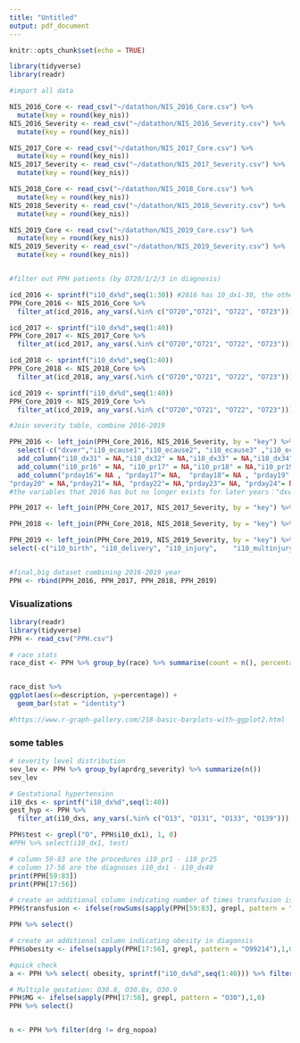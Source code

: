 ```yaml
---
title: "Untitled"
output: pdf_document
---
```


```r
knitr::opts_chunk$set(echo = TRUE)
```

```r
library(tidyverse)
library(readr)

#import all data

NIS_2016_Core <- read_csv("~/datathon/NIS_2016_Core.csv") %>%
  mutate(key = round(key_nis))
NIS_2016_Severity <- read_csv("~/datathon/NIS_2016_Severity.csv") %>%
  mutate(key = round(key_nis))

NIS_2017_Core <- read_csv("~/datathon/NIS_2017_Core.csv") %>%
  mutate(key = round(key_nis))
NIS_2017_Severity <- read_csv("~/datathon/NIS_2017_Severity.csv") %>%
  mutate(key = round(key_nis))

NIS_2018_Core <- read_csv("~/datathon/NIS_2018_Core.csv") %>%
  mutate(key = round(key_nis))
NIS_2018_Severity <- read_csv("~/datathon/NIS_2018_Severity.csv") %>%
  mutate(key = round(key_nis))

NIS_2019_Core <- read_csv("~/datathon/NIS_2019_Core.csv") %>%
  mutate(key = round(key_nis))
NIS_2019_Severity <- read_csv("~/datathon/NIS_2019_Severity.csv") %>%
  mutate(key = round(key_nis))


#filter out PPH patients (by O720/1/2/3 in diagnosis)

icd_2016 <- sprintf("i10_dx%d",seq(1:30)) #2016 has 10_dx1-30, the other three year has 1-40
PPH_Core_2016 <- NIS_2016_Core %>% 
  filter_at(icd_2016, any_vars(.%in% c("O720","O721", "O722", "O723"))) #26588 patients diagonsed with PPH in 2016

icd_2017 <- sprintf("i10_dx%d",seq(1:40)) 
PPH_Core_2017 <- NIS_2017_Core %>% 
  filter_at(icd_2017, any_vars(.%in% c("O720","O721", "O722", "O723"))) #28375 patients diagonsed with PPH in 2017

icd_2018 <- sprintf("i10_dx%d",seq(1:40))
PPH_Core_2018 <- NIS_2018_Core %>% 
  filter_at(icd_2018, any_vars(.%in% c("O720","O721", "O722", "O723"))) #30204 patients diagonsed with PPH in 2018

icd_2019 <- sprintf("i10_dx%d",seq(1:40)) 
PPH_Core_2019 <- NIS_2019_Core %>% 
  filter_at(icd_2019, any_vars(.%in% c("O720","O721", "O722", "O723"))) #32416 patients diagonsed with PPH in 2019

#Join severity table, combine 2016-2019

PPH_2016 <- left_join(PPH_Core_2016, NIS_2016_Severity, by = "key") %>%     select(-c("key_nis.x","hosp_nis.y")) %>% 
  select(-c("dxver","i10_ecause1","i10_ecause2", "i10_ecause3" ,"i10_ecause4" ,"i10_necause","prver")) %>% 
  add_column("i10_dx31" = NA,"i10_dx32" = NA,"i10_dx33" = NA,"i10_dx34"= NA, "i10_dx35"= NA,"i10_dx36"= NA,"i10_dx37"= NA, "i10_dx38"= NA,"i10_dx39"= NA,"i10_dx40"= NA, .after = "i10_dx30") %>%
  add_column("i10_pr16" = NA, "i10_pr17" = NA,"i10_pr18" = NA,"i10_pr19"= NA,"i10_pr20"= NA,"i10_pr21"= NA,"i10_pr22"= NA,"i10_pr23"= NA, "i10_pr24"= NA,"i10_pr25"= NA, .after = "i10_pr15") %>%
  add_column("prday16"= NA , "prday17"= NA,  "prday18"= NA , "prday19" = NA,
"prday20" = NA,"prday21"= NA, "prday22"= NA,"prday23"= NA, "prday24"= NA, "prday25"= NA, .after = "prday15")
#the variables that 2016 has but no longer exists for later years："dxver""i10_ecause1" "i10_ecause2" "i10_ecause3" "i10_ecause4" "i10_necause" "prver"， remove them for now

PPH_2017 <- left_join(PPH_Core_2017, NIS_2017_Severity, by = "key") %>% select(-c("key_nis.x","hosp_nis.y","dxver","prver")) #the dxver and prver in 2017 are all 10,no these two columns in years after

PPH_2018 <- left_join(PPH_Core_2018, NIS_2018_Severity, by = "key") %>% select(-c("key_nis.x","hosp_nis.y"))

PPH_2019 <- left_join(PPH_Core_2019, NIS_2019_Severity, by = "key") %>% select(-c("key_nis.x","hosp_nis.y")) %>% 
select(-c("i10_birth", "i10_delivery", "i10_injury",    "i10_multinjury" , "i10_serviceline" ,"pclass_orproc")) #there are 6 new variables in 2019 "i10_birth", "i10_delivery", "i10_injury"     "i10_multinjury" , "i10_serviceline" ,"pclass_orproc", drop them for now


#final,big dataset combining 2016-2019 year
PPH <- rbind(PPH_2016, PPH_2017, PPH_2018, PPH_2019)

```

### Visualizations
```r
library(readr)
library(tidyverse)
PPH <- read_csv("PPH.csv")

# race stats
race_dist <- PPH %>% group_by(race) %>% summarise(count = n(), percentage = n()/117583) %>% add_column("description"= c("White", "Black", "Hispanic", "Asian or Pacific Islander", "Native American", "Other", "Missing"), .after = "race")


race_dist %>% 
ggplot(aes(x=description, y=percentage)) + 
  geom_bar(stat = "identity")

#https://www.r-graph-gallery.com/218-basic-barplots-with-ggplot2.html
```

### some tables
```r
# severity level distribution
sev_lev <- PPH %>% group_by(aprdrg_severity) %>% summarize(n())
sev_lev

# Gestational hypertension
i10_dxs <- sprintf("i10_dx%d",seq(1:40)) 
gest_hyp <- PPH %>% 
  filter_at(i10_dxs, any_vars(.%in% c("O13", "O131", "O133", "O139"))) 

```

```r

PPH$test <- grepl("O", PPH$i10_dx1), 1, 0)
#PPH %>% select(i10_dx1, test)

# column 59-83 are the procedures i10_pr1 - i10_pr25
# column 17-56 are the diagnoses i10_dx1 - i10_dx40
print(PPH[59:83])
print(PPH[17:56])

# create an additional column indicating number of times transfusion is taken among all procedures
PPH$transfusion <- ifelse(rowSums(sapply(PPH[59:83], grepl, pattern = "30233H1|30233L1|30233K1|30233M1|30233N1|30233P1|30233R1|30233T1|30233H0|30233L0|30233K0|30233M0|30233N0|30233P0|30233R0|30233T0")) == 0, 0,1)

PPH %>% select()

# create an additional column indicating obesity in diagonsis
PPH$obesity <- ifelse(sapply(PPH[17:56], grepl, pattern = "O99214"),1,0)

#quick check
a <- PPH %>% select( obesity, sprintf("i10_dx%d",seq(1:40))) %>% filter(obesity == 1)

# Multiple gestation: O30.8, O30.8x, O30.9
PPH$MG <- ifelse(sapply(PPH[17:56], grepl, pattern = "O30"),1,0)
PPH %>% select()


n <- PPH %>% filter(drg != drg_nopoa)

```